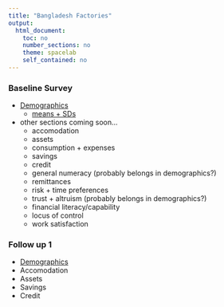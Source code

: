 ```yaml
---
title: "Bangladesh Factories"
output: 
  html_document:
    toc: no
    number_sections: no
    theme: spacelab
    self_contained: no
---
```


### Baseline Survey

 * [Demographics](http://schafik.github.io/bangla/b1_demographics.html)
    * [means + SDs](http://schafik.github.io/bangla/1_demographicsMsDs.html)
  * other sections coming soon...
   	* accomodation
   	* assets
 	* consumption + expenses
 	* savings
 	* credit
 	* general numeracy (probably belongs in demographics?)
 	* remittances
 	* risk + time preferences 
 	* trust + altruism (probably belongs in demographics?)
 	* financial literacy/capability
 	* locus of control 
 	* work satisfaction 


### Follow up 1
 * [Demographics](http://schafik.github.io/bangla/f1_demographics.html)
 * Accomodation
 * Assets
 * Savings
 * Credit
 

 